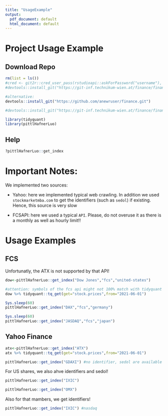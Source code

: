```yaml
---
title: "UsageExample"
output:
  pdf_document: default
  html_document: default
---
```


# Project Usage Example

## Download Repo

```r
rm(list = ls())
#cred <- git2r::cred_user_pass(rstudioapi::askForPassword("username"), rstudioapi::askForPassword("Password"))
#devtools::install_git("https://git-inf.technikum-wien.at/finance/finance2021/pkgs/pittl_hafner_luo.git",credentials = cred)

#alternative: 
devtools::install_git("https://github.com/anewruser/finance.git")

```

```r
#devtools::install_git("https://git-inf.technikum-wien.at/finance/finance2021/pkgs/catsar.git", credentials = cred)
```


```r
library(tidyquant)
library(pittlHafnerLuo)

```


## Help
```r
?pittlHafnerLuo::get_index
```


# Important Notes:
We implemented two sources:

* Yahoo: here we implemented typical web crawling. In addition we used
`stockmarketmba.com` to get the identifiers (such as `sedol`) if existing. 
Hence, this source is very slow

* FCSAPI: here we used a typical `API`. Please, do not overuse it as there is
a monthly as well as hourly limit!!

# Usage Examples

## FCS

Unfortunatly, the ATX is not supported by that API!

```r
dow<-pittlHafnerLuo::get_index("Dow Jones","fcs","united-states")

#attention: symbols of the fcs api might not 100% match with tidyquant symbols!
dow %>% tidyquant::tq_get(get="stock.prices",from="2021-06-01")
```


```r
Sys.sleep(60)
pittlHafnerLuo::get_index("DAX","fcs","germany")
```


```r
Sys.sleep(60)
pittlHafnerLuo::get_index("JASDAQ","fcs","japan")
```




## Yahoo Finance

```r
atx<-pittlHafnerLuo::get_index("ATX")
atx %>% tidyquant::tq_get(get="stock.prices",from="2021-06-01")
```


```r
pittlHafnerLuo::get_index("GDAXI") #no identifier, sedol are available

```

For US shares, we also ahve identifiers and sedol!

```r
pittlHafnerLuo::get_index("IXIC")

```

```r

pittlHafnerLuo::get_index("OMX")

```


Also for that mambers, we get identifiers!

```r

pittlHafnerLuo::get_index("IXIC") #nasdaq
```


